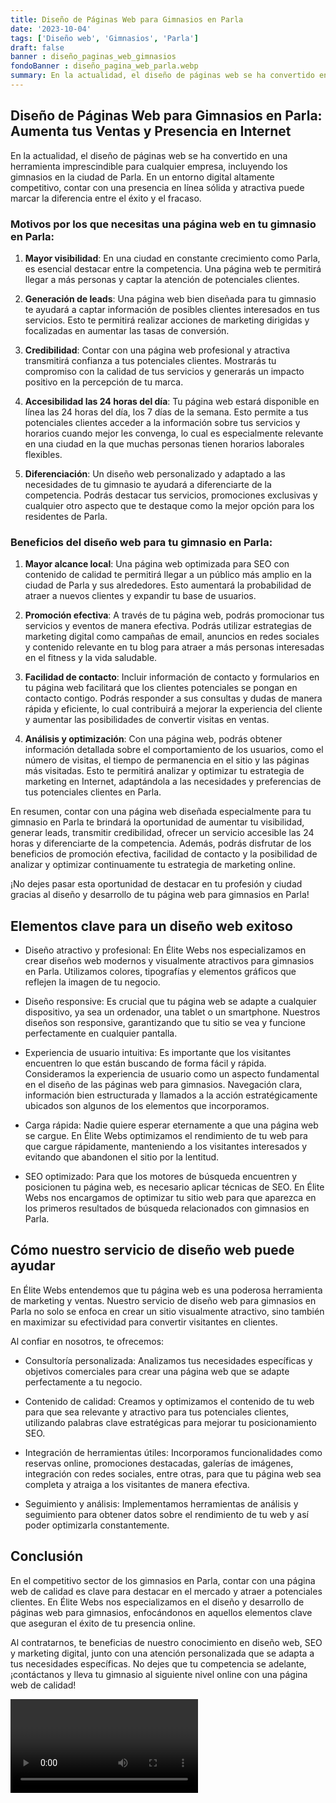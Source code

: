 ```yaml
---
title: Diseño de Páginas Web para Gimnasios en Parla
date: '2023-10-04'
tags: ['Diseño web', 'Gimnasios', 'Parla']
draft: false
banner : diseño_paginas_web_gimnasios
fondoBanner : diseño_pagina_web_parla.webp
summary: En la actualidad, el diseño de páginas web se ha convertido en una herramienta imprescindible para cualquier empresa, incluyendo los gimnasios en la ciudad de Parla. En un entorno digital altamente competitivo, contar con una presencia en línea sólida y atractiva puede marcar la diferencia entre el éxito y el fracaso.
---
```


## Diseño de Páginas Web para Gimnasios en Parla: Aumenta tus Ventas y Presencia en Internet

En la actualidad, el diseño de páginas web se ha convertido en una herramienta imprescindible para cualquier empresa, incluyendo los gimnasios en la ciudad de Parla. En un entorno digital altamente competitivo, contar con una presencia en línea sólida y atractiva puede marcar la diferencia entre el éxito y el fracaso.

### Motivos por los que necesitas una página web en tu gimnasio en Parla:

1. **Mayor visibilidad**: En una ciudad en constante crecimiento como Parla, es esencial destacar entre la competencia. Una página web te permitirá llegar a más personas y captar la atención de potenciales clientes.

2. **Generación de leads**: Una página web bien diseñada para tu gimnasio te ayudará a captar información de posibles clientes interesados en tus servicios. Esto te permitirá realizar acciones de marketing dirigidas y focalizadas en aumentar las tasas de conversión.

3. **Credibilidad**: Contar con una página web profesional y atractiva transmitirá confianza a tus potenciales clientes. Mostrarás tu compromiso con la calidad de tus servicios y generarás un impacto positivo en la percepción de tu marca.

4. **Accesibilidad las 24 horas del día**: Tu página web estará disponible en línea las 24 horas del día, los 7 días de la semana. Esto permite a tus potenciales clientes acceder a la información sobre tus servicios y horarios cuando mejor les convenga, lo cual es especialmente relevante en una ciudad en la que muchas personas tienen horarios laborales flexibles.

5. **Diferenciación**: Un diseño web personalizado y adaptado a las necesidades de tu gimnasio te ayudará a diferenciarte de la competencia. Podrás destacar tus servicios, promociones exclusivas y cualquier otro aspecto que te destaque como la mejor opción para los residentes de Parla.

### Beneficios del diseño web para tu gimnasio en Parla:

1. **Mayor alcance local**: Una página web optimizada para SEO con contenido de calidad te permitirá llegar a un público más amplio en la ciudad de Parla y sus alrededores. Esto aumentará la probabilidad de atraer a nuevos clientes y expandir tu base de usuarios.

2. **Promoción efectiva**: A través de tu página web, podrás promocionar tus servicios y eventos de manera efectiva. Podrás utilizar estrategias de marketing digital como campañas de email, anuncios en redes sociales y contenido relevante en tu blog para atraer a más personas interesadas en el fitness y la vida saludable.

3. **Facilidad de contacto**: Incluir información de contacto y formularios en tu página web facilitará que los clientes potenciales se pongan en contacto contigo. Podrás responder a sus consultas y dudas de manera rápida y eficiente, lo cual contribuirá a mejorar la experiencia del cliente y aumentar las posibilidades de convertir visitas en ventas.

4. **Análisis y optimización**: Con una página web, podrás obtener información detallada sobre el comportamiento de los usuarios, como el número de visitas, el tiempo de permanencia en el sitio y las páginas más visitadas. Esto te permitirá analizar y optimizar tu estrategia de marketing en Internet, adaptándola a las necesidades y preferencias de tus potenciales clientes en Parla.

En resumen, contar con una página web diseñada especialmente para tu gimnasio en Parla te brindará la oportunidad de aumentar tu visibilidad, generar leads, transmitir credibilidad, ofrecer un servicio accesible las 24 horas y diferenciarte de la competencia. Además, podrás disfrutar de los beneficios de promoción efectiva, facilidad de contacto y la posibilidad de analizar y optimizar continuamente tu estrategia de marketing online.

¡No dejes pasar esta oportunidad de destacar en tu profesión y ciudad gracias al diseño y desarrollo de tu página web para gimnasios en Parla!

<GifSeo />

<Cta />

## Elementos clave para un diseño web exitoso

- Diseño atractivo y profesional: En Élite Webs nos especializamos en crear diseños web modernos y visualmente atractivos para gimnasios en Parla. Utilizamos colores, tipografías y elementos gráficos que reflejen la imagen de tu negocio.

- Diseño responsive: Es crucial que tu página web se adapte a cualquier dispositivo, ya sea un ordenador, una tablet o un smartphone. Nuestros diseños son responsive, garantizando que tu sitio se vea y funcione perfectamente en cualquier pantalla.

- Experiencia de usuario intuitiva: Es importante que los visitantes encuentren lo que están buscando de forma fácil y rápida. Consideramos la experiencia de usuario como un aspecto fundamental en el diseño de las páginas web para gimnasios. Navegación clara, información bien estructurada y llamados a la acción estratégicamente ubicados son algunos de los elementos que incorporamos.

- Carga rápida: Nadie quiere esperar eternamente a que una página web se cargue. En Élite Webs optimizamos el rendimiento de tu web para que cargue rápidamente, manteniendo a los visitantes interesados y evitando que abandonen el sitio por la lentitud.

- SEO optimizado: Para que los motores de búsqueda encuentren y posicionen tu página web, es necesario aplicar técnicas de SEO. En Élite Webs nos encargamos de optimizar tu sitio web para que aparezca en los primeros resultados de búsqueda relacionados con gimnasios en Parla.

## Cómo nuestro servicio de diseño web puede ayudar

En Élite Webs entendemos que tu página web es una poderosa herramienta de marketing y ventas. Nuestro servicio de diseño web para gimnasios en Parla no solo se enfoca en crear un sitio visualmente atractivo, sino también en maximizar su efectividad para convertir visitantes en clientes.

Al confiar en nosotros, te ofrecemos:

- Consultoría personalizada: Analizamos tus necesidades específicas y objetivos comerciales para crear una página web que se adapte perfectamente a tu negocio.

- Contenido de calidad: Creamos y optimizamos el contenido de tu web para que sea relevante y atractivo para tus potenciales clientes, utilizando palabras clave estratégicas para mejorar tu posicionamiento SEO.

- Integración de herramientas útiles: Incorporamos funcionalidades como reservas online, promociones destacadas, galerías de imágenes, integración con redes sociales, entre otras, para que tu página web sea completa y atraiga a los visitantes de manera efectiva.

- Seguimiento y análisis: Implementamos herramientas de análisis y seguimiento para obtener datos sobre el rendimiento de tu web y así poder optimizarla constantemente.

## Conclusión

En el competitivo sector de los gimnasios en Parla, contar con una página web de calidad es clave para destacar en el mercado y atraer a potenciales clientes. En Élite Webs nos especializamos en el diseño y desarrollo de páginas web para gimnasios, enfocándonos en aquellos elementos clave que aseguran el éxito de tu presencia online.

Al contratarnos, te beneficias de nuestro conocimiento en diseño web, SEO y marketing digital, junto con una atención personalizada que se adapta a tus necesidades específicas. No dejes que tu competencia se adelante, ¡contáctanos y lleva tu gimnasio al siguiente nivel online con una página web de calidad!

<Video />

<CtaBot job='Gimnasios' city='Parla'/>

<Gmaps query='Parla+españa+maps' />